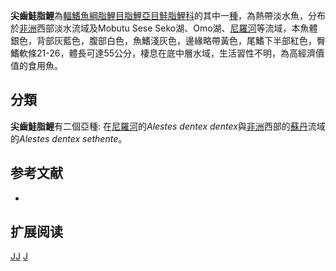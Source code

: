 {{Speciesbox 
| genus = Alestes
| species = dentex
| status = LC
| status_system = IUCN3.1
| authority =  [[Linnaeus|Linnaeus]], 1758
| synonyms = *''Cyprinus dentex''<br /><small>Linnaeus, 1758</small>
*''Alestes dentex dentex''<br /><small>Linnaeus, 1758</small>
*''Myletes dentex''<br /><small>Linnaeus, 1758</small>
*''Salmo dentex''<br /><small>Hasselquist, 1762</small>
*''Characinus niloticus''<br /><small>Geoffroy Saint-Hilaire, 1809</small>
}}
'''尖齒鮭脂鯉'''為[[輻鰭魚綱|輻鰭魚綱]][[脂鯉目|脂鯉目]][[脂鯉亞目|脂鯉亞目]][[鮭脂鯉科|鮭脂鯉科]]的其中一[[種|種]]，為熱帶淡水魚，分布於[[非洲|非洲]]西部淡水流域及Mobutu Sese Seko湖、Omo湖、[[尼羅河|尼羅河]]等流域，本魚體銀色，背部灰藍色，腹部白色，魚鰭淺灰色，邊緣略帶黃色，尾鰭下半部紅色，臀鰭軟條21-26，體長可達55公分，棲息在底中層水域，生活習性不明，為高經濟價值的食用魚。

==分類==
'''尖齒鮭脂鯉'''有二個亞種: 在[[尼羅河|尼羅河]]的''Alestes dentex dentex''與[[非洲|非洲]]西部的[[蘇丹|蘇丹]]流域的''Alestes dentex sethente''。

==参考文献==
{{refbegin}}
*{{FishBase_species|genus=Alestes|species=dentex |year=2014|month=1}}
{{refend}}

== 扩展阅读 ==
{{refbegin}}
{{wikispecies-inline|Alestes dentex |尖齒鮭脂鯉}}
{{refend}}

{{Taxonbar|from=Q6416323}}

[[Category:食用魚|JJ]]
[[Category:鮭脂鯉屬|J]]


{{魚類小作品}}